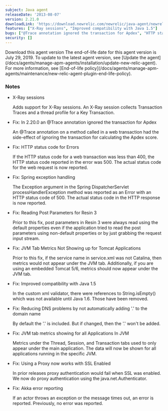 ```yaml
---
subject: Java agent
releaseDate: '2013-08-07'
version: 2.21.0
downloadLink: 'https://download.newrelic.com/newrelic/java-agent/newrelic-agent/2.21.0/'
features: ["X-Ray sessions", "Improved compatibility with Java 1.5"]
bugs: ["@Trace annotation ignored the transaction for Apdex", "HTTP status code for Errors", "Spring exception handling", "Reading Post Parameters for Resin 3", "JVM Tab Metrics Not Showing up for <DNT>Tomcat</DNT> Applications", "Reduce DNS problems", "JVM tab metrics showing for all Applications In JVM", "Using a Proxy now works with SSL Enabled", "Akka error reporting"]
security: []
---
```

<ButtonGroup>
  <ButtonLink
    role="button"
    to="https://download.newrelic.com/newrelic/java-agent/newrelic-agent/2.21.0/"
    variant="primary"
  >
    Download this agent version
  </ButtonLink>
</ButtonGroup>

<Callout variant="important">
  The end-of-life date for this agent version is July 29, 2019. To update to the latest agent version, see [Update the agent](/docs/agents/manage-apm-agents/installation/update-new-relic-agent). For more information, see [End-of-life policy](/docs/agents/manage-apm-agents/maintenance/new-relic-agent-plugin-end-life-policy).
</Callout>

### Notes

* X-Ray sessions

  Adds support for X-Ray sessions. An X-Ray session collects Transaction Traces and a thread profile for a Key Transaction.
* Fix: In 2.20.0 an @Trace annotation ignored the transaction for Apdex

  An @Trace annotation on a method called in a web transaction had the side-effect of ignoring the transaction for calculating the Apdex score.
* Fix: HTTP status code for Errors

  If the HTTP status code for a web transaction was less than 400, the HTTP status code reported in the error was 500. The actual status code for the web request is now reported.
* Fix: Spring exception handling

  The Exception argument in the Spring DispatcherServlet processHandlerException method was reported as an Error with an HTTP status code of 500. The actual status code in the HTTP response is now reported.
* Fix: Reading Post Parameters for Resin 3

  Prior to this fix, post parameters in Resin 3 were always read using the default properties even if the application tried to read the post parameters using non-default properties or by just grabbing the request input stream.
* Fix: JVM Tab Metrics Not Showing up for <DNT>Tomcat</DNT> Applications

  Prior to this fix, if the service name in service.xml was not Catalina, then metrics would not appear under the JVM tab. Additionally, if you are using an embedded <DNT>Tomcat</DNT> 5/6, metrics should now appear under the JVM tab.
* Fix: Improved compatibility with Java 1.5

  In the custom xml validator, there were references to String.isEmpty() which was not available until Java 1.6. Those have been removed.
* Fix: Reducing DNS problems by not automatically adding '.' to the domain name

  By default the '.' is included. But if changed, then the '.' won't be added.
* Fix: JVM tab metrics showing for all Applications In JVM

  Metrics under the Thread, Session, and Transaction tabs used to only appear under the main application. The data will now be shown for all applications running in the specific JVM.
* Fix: Using a Proxy now works with SSL Enabled

  In prior releases proxy authentication would fail when SSL was enabled. We now do proxy authentication using the java.net.Authenticator.
* Fix: Akka error reporting

  If an actor throws an exception or the message times out, an error is reported. Previously, no error was reported.
